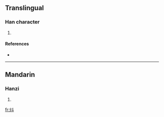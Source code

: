 ==Translingual==

===Han character===
{{Han char|rn=86|rad=火|as=04|sn=8|four=9480<sub>0</sub>|canj=火卜十 (FYJ)}}

# {{defn|Han|sort=火04}}

====References====
* {{Han ref|kx=0667.180|dkj=18916|dj=1076.260|hdz=32194.010|uh=7093|ud=28819|bh=CD53|bd=52563}}

----

==Mandarin==

===Hanzi===
{{cmn-hanzi|pin=[[liào]] ([[liao4]])|wg=liao<sup>4</sup>}}

# {{defn|Mandarin}}

[[fr:炓]]